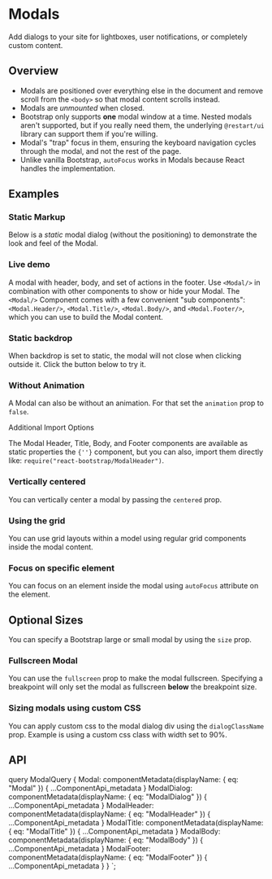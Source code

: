 



# Modals

<p className="lead">
  Add dialogs to your site for lightboxes, user notifications, or completely
  custom content.
</p>

## Overview

- Modals are positioned over everything else in the document and remove
  scroll from the `<body>` so that modal content scrolls instead.
- Modals are <em>unmounted</em> when closed.
- Bootstrap only supports <strong>one</strong> modal window at a time.
  Nested modals aren't supported, but if you really need them, the
  underlying <code>@restart/ui</code> library can support them if you're
  willing.
- Modal's "trap" focus in them, ensuring the keyboard navigation cycles
  through the modal, and not the rest of the page.
- Unlike vanilla Bootstrap, <code>autoFocus</code> works in Modals
  because React handles the implementation.

## Examples

### Static Markup

Below is a <em>static</em> modal dialog (without the positioning) to
demonstrate the look and feel of the Modal.

<ReactPlayground codeText={ModalStatic} />

### Live demo

A modal with header, body, and set of actions in the footer. Use
`<Modal/>` in combination with other components to show or hide your
Modal. The `<Modal/>` Component comes with a few convenient "sub components": `<Modal.Header/>`,
`<Modal.Title/>`, `<Modal.Body/>`, and `<Modal.Footer/>`, which you can use to build the Modal content.

<ReactPlayground codeText={ModalBasic} />

### Static backdrop

When backdrop is set to static, the modal will not close when clicking
outside it. Click the button below to try it.

<ReactPlayground codeText={ModalStaticBackdrop} />

### Without Animation

A Modal can also be without an animation. For that set the `animation`
prop to `false`.

<ReactPlayground codeText={ModalWithoutAnimation} />

<div className="bs-callout bs-callout-info">
  <div className="h4">Additional Import Options</div>
  <p>
    The Modal Header, Title, Body, and Footer components are available as static
    properties the <code>{'<Modal/>'}</code> component, but you can also, import
    them directly like: <code>require("react-bootstrap/ModalHeader")</code>.
  </p>
</div>

### Vertically centered

You can vertically center a modal by passing the `centered` prop.

<ReactPlayground codeText={ModalVerticallyCentered} />

### Using the grid

You can use grid layouts within a model using regular grid components
inside the modal content.

<ReactPlayground codeText={ModalGrid} />

### Focus on specific element

You can focus on an element inside the modal using `autoFocus` attribute on the element.

<ReactPlayground codeText={ModalFocus} />

## Optional Sizes

You can specify a Bootstrap large or small modal by using the
`size` prop.

<ReactPlayground codeText={ModalDefaultSizing} />

### Fullscreen Modal

You can use the `fullscreen` prop to make the modal
fullscreen. Specifying a breakpoint will only set the modal as
fullscreen **below** the breakpoint size.

<ReactPlayground codeText={ModalFullScreen} />

### Sizing modals using custom CSS

You can apply custom css to the modal dialog div using the
`dialogClassName` prop. Example is using a custom css class with width
set to 90%.

<ReactPlayground
  codeText={ModalCustomSizing}
  exampleClassName={styles.modal90w}
/>

## API

<ComponentApi metadata={props.data.Modal} />
<ComponentApi metadata={props.data.ModalDialog} />
<ComponentApi metadata={props.data.ModalHeader} />
<ComponentApi metadata={props.data.ModalTitle} />
<ComponentApi metadata={props.data.ModalBody} />
<ComponentApi metadata={props.data.ModalFooter} />

  query ModalQuery {
    Modal: componentMetadata(displayName: { eq: "Modal" }) {
      ...ComponentApi_metadata
    }
    ModalDialog: componentMetadata(displayName: { eq: "ModalDialog" }) {
      ...ComponentApi_metadata
    }
    ModalHeader: componentMetadata(displayName: { eq: "ModalHeader" }) {
      ...ComponentApi_metadata
    }
    ModalTitle: componentMetadata(displayName: { eq: "ModalTitle" }) {
      ...ComponentApi_metadata
    }
    ModalBody: componentMetadata(displayName: { eq: "ModalBody" }) {
      ...ComponentApi_metadata
    }
    ModalFooter: componentMetadata(displayName: { eq: "ModalFooter" }) {
      ...ComponentApi_metadata
    }
  }
`;
